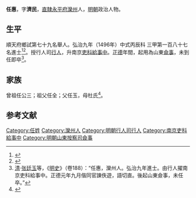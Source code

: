 {{明清人物信息框
| 姓名 = 任惠
| 原名 =
| 圖片名稱= 
| 圖片大小 =
| 圖片說明 = 
| 最高職務 = 南京吏科給事中
| 國家 = 大明 
| 爵位 =
| 籍貫 = [[直隸|直隸]][[永平府|永平府]][[灤州|灤州]]
| 族裔 = 
| 字號 = 
| 諡號 =
| 出生日期 = 四月十四日
| 出生地點 =
| 逝世日期 = 卒年不詳 
| 逝世地點 =
| 墓葬 =
| 配偶 = 邸氏、岳氏
| 親屬 = 
| 出身 =
* 弘治九年丙辰科同進士出身
| 經歷 =
| 著作 =  
}}

'''任惠'''{{BD|1462年||？||R}}，字'''濟民'''，[[直隸|直隸]][[永平府|永平府]][[灤州|灤州]]人，[[明朝|明朝]]政治人物。

== 生平 ==
順天府鄉試第七十九名舉人。弘治九年（1496年）中式丙辰科<!---會試第二百九十三名--->三甲第一百八十七名進士<ref>{{Cite book|title=《[[皇明贡举考|皇明贡举考]]》卷五|last=（明）[[张朝瑞|张朝瑞]]|first=|publisher=《续修四库全书》史部第828册|year=|isbn=|location=|pages=}}</ref><ref>{{Cite book|title=贡举志五种 上|last=鲁小俊，江俊伟著|first=|publisher=武汉：武汉大学出版社|year=2009|isbn=978-7-307-07043-1|location=|pages=}}</ref>。授行人司[[行人|行人]]，升南京[[吏科|吏科]][[給事中|給事中]]。[[正德_(明朝)|正德]]年間，起用為山東[[僉事|僉事]]，未到任即卒<ref>[[清|清]]·[[张廷玉|张廷玉]]等，《[[明史|明史]]》（卷188）：“任惠，灤州人。弘治九年進士。由行人擢南京吏科給事中。正德元年九月偕同官諫佚遊，語切直。後起山東僉事，未任卒。”</ref>。

== 家族 ==
曾祖任公三；祖父任全；父任玉，母杜氏<ref>{{Cite book|title=天一阁藏明代科举录选刊 登科录 点校本|last=龚延明主编|first=|publisher=宁波出版社|year=2016|isbn=978-7-5526-2320-8|location=宁波|pages=|quote=《明代登科錄彙編》之《弘治九年進士登科錄》}}</ref>。

==参考文献==
{{reflist}}

{{弘治九年丙辰科殿試金榜}}

{{Authority control}}

{{DEFAULTSORT:Ren任}}
[[Category:任姓|Category:任姓]]
[[Category:灤州人|Category:灤州人]]
[[Category:明朝行人司行人|Category:明朝行人司行人]]
[[Category:南京吏科給事中|Category:南京吏科給事中]]
[[Category:明朝山東按察司僉事|Category:明朝山東按察司僉事]]